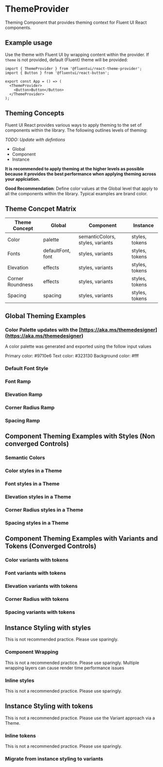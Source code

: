
<Meta title="Components/ThemeProvider" component={ThemeProvider} />

# ThemeProvider
Theming Component that provides theming context for Fluent UI React components.

## Example usage
Use the theme with Fluent UI by wrapping content within the provider. If `theme` is not provided, default (Fluent) theme will be provided:

```tsx
import { ThemeProvider } from '@fluentui/react-theme-provider';
import { Button } from '@fluentui/react-button';

export const App = () => (
  <ThemeProvider>
    <Button>Button</Button>
  </ThemeProvider>
);
```

## Theming Concepts
Fluent UI React provides various ways to apply theming to the set of components within the library. The following outlines levels of theming:

*TODO: Update with defintions*
- Global
- Component
- Instance

**It is recommended to apply theming at the higher levels as possible because it provides the best performance when applying theming across your applciation.**

**Good Recommendation**: Define color values at the Global level that apply to all the components within the library. Typical examples are brand color.

## Theme Concpet Matrix
| Theme Concept    | Global            | Component              | Instance       |
| ---------------- | ----------------- | ---------------------- | -------------- |
| Color            | palette           | semanticColors, styles, variants | styles, tokens |
| Fonts            | defaultFont, font | styles, variants       | styles, tokens |
| Elevation        | effects           | styles, variants       | styles, tokens |
| Corner Roundness | effects           | styles, variants       | styles, tokens |
| Spacing          | spacing           | styles, variants       | styles, tokens |

## Global Theming Examples

### Color Palette updates with the [https://aka.ms/themedesigner](https://aka.ms/themedesigner)
A color palette was generated and exported using the follow input values

Primary color: #9710e6
Text color: #323130
Background color: #fff
<Canvas>
  <Story story={stories.colorPalette} />
</Canvas>

### Default Font Style

<Canvas>
  <Story story={stories.defaultFontStyle} />
</Canvas>

### Font Ramp

<Canvas>
  <Story story={stories.fontRamp} />
</Canvas>

### Elevation Ramp

<Canvas>
  <Story story={stories.elevationRamp} />
</Canvas>

### Corner Radius Ramp

<Canvas>
  <Story story={stories.cornerRadiusRamp} />
</Canvas>

### Spacing Ramp

<Canvas>
  <Story story={stories.spacingRamp} />
</Canvas>


## Component Theming Examples with Styles (Non converged Controls)

### Semantic Colors 

### Color styles in a Theme

### Font styles in a Theme

### Elevation styles in a Theme

### Corner Radius styles in a Theme

### Spacing styles in a Theme

## Component Theming Examples with Variants and Tokens (Converged Controls)

### Color variants with tokens

### Font variants with tokens

### Elevation variants with tokens

### Corner Radius with tokens

### Spacing variants with tokens

## Instance Styling with styles 
This is not recommended practice. Please use sparingly. 

### Component Wrapping
This is not a recommended practice. Please use sparingly. Multiple wrapping layers can cause render time performance issues

### Inline styles
This is not a recommended practice. Please use sparingly.

## Instance Styling with tokens
This is not a recommended practice. Please use the Variant approach via a Theme.

### Inline tokens
This is not a recommended practice. Please use sparingly.

### Migrate from instance styling to variants
<Canvas>
  <Story story={stories.migrateFromStylesToTokens} />
</Canvas>

